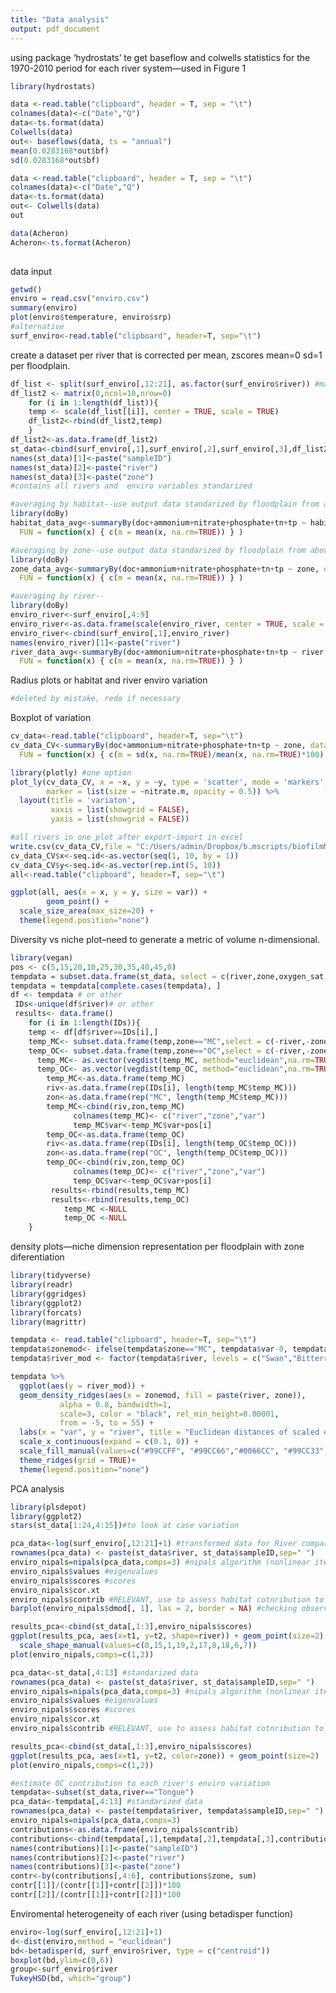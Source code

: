 ```yaml
---
title: "Data analysis"
output: pdf_document
---
```

using package 'hydrostats' te get baseflow and colwells statistics for the 1970-2010 period for each river system---used in Figure 1
```r
library(hydrostats)
```
```r
data <-read.table("clipboard", header = T, sep = "\t")
colnames(data)<-c("Date","Q")
data<-ts.format(data)
Colwells(data)
out<- baseflows(data, ts = "annual")
mean(0.0283168*out$bf)
sd(0.0283168*out$bf)
```

```r
data <-read.table("clipboard", header = T, sep = "\t")
colnames(data)<-c("Date","Q")
data<-ts.format(data)
out<- Colwells(data)
out

data(Acheron)
Acheron<-ts.format(Acheron)
                   
```

data input
```r
getwd()
enviro = read.csv("enviro.csv")
summary(enviro)
plot(enviro$temperature, enviro$srp)
#alternative
surf_enviro<-read.table("clipboard", header=T, sep="\t")
```

create a dataset per river that is corrected per mean, zscores mean=0 sd=1 per floodplain.
```r
df_list <- split(surf_enviro[,12:21], as.factor(surf_enviro$river)) #make sure rivers are alphabetically organized
df_list2 <- matrix(0,ncol=10,nrow=0)
    for (i in 1:length(df_list)){ 
    temp <- scale(df_list[[i]], center = TRUE, scale = TRUE)
    df_list2<-rbind(df_list2,temp)
    } 
df_list2<-as.data.frame(df_list2) 
st_data<-cbind(surf_enviro[,1],surf_enviro[,2],surf_enviro[,3],df_list2)
names(st_data)[1]<-paste("sampleID")
names(st_data)[2]<-paste("river")
names(st_data)[3]<-paste("zone")
#contains all rivers and  enviro variables standarized 
```
```r
#averaging by habitat--use output data standarized by floodplain from above
library(doBy)
habitat_data_avg<-summaryBy(doc+ammonium+nitrate+phosphate+tn+tp ~ habitat, data = st_data,
  FUN = function(x) { c(m = mean(x, na.rm=TRUE)) } )
```
```r
#averaging by zone--use output data standarized by floodplain from above
library(doBy)
zone_data_avg<-summaryBy(doc+ammonium+nitrate+phosphate+tn+tp ~ zone, data = st_data,
  FUN = function(x) { c(m = mean(x, na.rm=TRUE)) } )
```
```r
#averaging by river--
library(doBy)
enviro_river<-surf_enviro[,4:9]
enviro_river<-as.data.frame(scale(enviro_river, center = TRUE, scale = TRUE))
enviro_river<-cbind(surf_enviro[,1],enviro_river)
names(enviro_river)[1]<-paste("river")
river_data_avg<-summaryBy(doc+ammonium+nitrate+phosphate+tn+tp ~ river, data = enviro_river,
  FUN = function(x) { c(m = mean(x, na.rm=TRUE)) } )
```

Radius plots or habitat and river enviro variation
```r
#deleted by mistake, redo if necessary
```

Boxplot of variation 
```r
cv_data<-read.table("clipboard", header=T, sep="\t")
cv_data_CV<-summaryBy(doc+ammonium+nitrate+phosphate+tn+tp ~ zone, data = st_data, #using st_data for zone and habitat
  FUN = function(x) { c(m = sd(x, na.rm=TRUE)/mean(x, na.rm=TRUE)*100) } )
```
```r
library(plotly) #one option
plot_ly(cv_data_CV, x = ~x, y = ~y, type = 'scatter', mode = 'markers',
        marker = list(size = ~nitrate.m, opacity = 0.5)) %>%
  layout(title = 'variaton',
         xaxis = list(showgrid = FALSE),
         yaxis = list(showgrid = FALSE))
```
```r
#all rivers in one plot after export-import in excel
write.csv(cv_data_CV,file = "C:/Users/admin/Dropbox/b.mscripts/biofilmMARC/Datasets/working datasets/cv_data_CV.csv")
cv_data_CV$x<-seq.id<-as.vector(seq(1, 10, by = 1))
cv_data_CV$y<-seq.id<-as.vector(rep.int(5, 10))
all<-read.table("clipboard", header=T, sep="\t")
```
```r
ggplot(all, aes(x = x, y = y, size = var)) +
        geom_point() +
  scale_size_area(max_size=20) +
  theme(legend.position="none")
```

Diversity vs niche plot--need to generate a metric of volume n-dimensional. 
```r
library(vegan)
pos <- c(5,15,20,10,25,30,35,40,45,0)
tempdata = subset.data.frame(st_data, select = c(river,zone,oxygen_sat,temperature,doc,ammonium,nitrate,phosphate,tn,tp))
tempdata = tempdata[complete.cases(tempdata), ]
df <- tempdata # or other
 IDs<-unique(df$river)# or other
 results<- data.frame()
    for (i in 1:length(IDs)){ 
    temp <- df[df$river==IDs[i],]
    temp_MC<- subset.data.frame(temp,zone=="MC",select = c(-river,-zone))
    temp_OC<- subset.data.frame(temp,zone=="OC",select = c(-river,-zone))
      temp_MC<- as.vector(vegdist(temp_MC, method="euclidean",na.rm=TRUE))
      temp_OC<- as.vector(vegdist(temp_OC, method="euclidean",na.rm=TRUE))
        temp_MC<-as.data.frame(temp_MC)
        riv<-as.data.frame(rep(IDs[i], length(temp_MC$temp_MC)))
        zon<-as.data.frame(rep("MC", length(temp_MC$temp_MC)))
        temp_MC<-cbind(riv,zon,temp_MC)
              colnames(temp_MC)<- c("river","zone","var")
              temp_MC$var<-temp_MC$var+pos[i]
        temp_OC<-as.data.frame(temp_OC)
        riv<-as.data.frame(rep(IDs[i], length(temp_OC$temp_OC)))
        zon<-as.data.frame(rep("OC", length(temp_OC$temp_OC)))
        temp_OC<-cbind(riv,zon,temp_OC)
              colnames(temp_OC)<- c("river","zone","var")
              temp_OC$var<-temp_OC$var+pos[i]
         results<-rbind(results,temp_MC)
         results<-rbind(results,temp_OC)
            temp_MC <-NULL
            temp_OC <-NULL
    }

```

density plots---niche dimension representation per floodplain with zone diferentiation
```r
library(tidyverse)
library(readr)
library(ggridges)
library(ggplot2)
library(forcats)
library(magrittr)
```
```r
tempdata <- read.table("clipboard", header=T, sep="\t")
tempdata$zonemod<- ifelse(tempdata$zone=="MC", tempdata$var-0, tempdata$var+0)
tempdata$river_mod <- factor(tempdata$river, levels = c("Swan","Bitterroot","Clark fork","Boulder","Madison","Big Hole","Big Horn", "Tongue", "Missouri", "Milk"))

tempdata %>%
  ggplot(aes(y = river_mod)) +
  geom_density_ridges(aes(x = zonemod, fill = paste(river, zone)), 
           alpha = 0.8, bandwidth=1, 
           scale=3, color = "black", rel_min_height=0.00001,
           from = -5, to = 55) +
  labs(x = "var", y = "river", title = "Euclidean distances of scaled environmental variables") +
  scale_x_continuous(expand = c(0.1, 0)) +
  scale_fill_manual(values=c("#99CCFF", "#99CC66","#0066CC", "#99CC33","#99CCFF", "#99CC66","#99CCFF", "#99CC66", "#0066CC", "#99CC33","#0066CC", "#99CC33","#99CCFF", "#99CC66","#0066CC", "#99CC33","#0066CC", "#99CC33","#99CCFF", "#99CC66"))+
  theme_ridges(grid = TRUE)+
  theme(legend.position="none")
```

PCA analysis
```r
library(plsdepot)
library(ggplot2)
stars(st_data[1:24,4:15])#to look at case variation
```
```r
pca_data<-log(surf_enviro[,12:21]+1) #transformed data for River comparison
rownames(pca_data) <- paste(st_data$river, st_data$sampleID,sep=" ")
enviro_nipals=nipals(pca_data,comps=3) #nipals algorithm (nonlinear iteration of PArtial Least Squares)
enviro_nipals$values #eigenvalues
enviro_nipals$scores #scores
enviro_nipals$cor.xt
enviro_nipals$contrib #RELEVANT, use to assess habitat cotnribution to total var?
barplot(enviro_nipals$dmod[, 1], las = 2, border = NA) #checking observed-predicted

results_pca<-cbind(st_data[,1:3],enviro_nipals$scores)
ggplot(results_pca, aes(x=t1, y=t2, shape=river)) + geom_point(size=2) +
  scale_shape_manual(values=c(0,15,1,19,2,17,8,18,6,7))
plot(enviro_nipals,comps=c(1,2))

pca_data<-st_data[,4:13] #standarized data
rownames(pca_data) <- paste(st_data$river, st_data$sampleID,sep=" ")
enviro_nipals=nipals(pca_data,comps=3) #nipals algorithm (nonlinear iteration of PArtial Least Squares)
enviro_nipals$values #eigenvalues
enviro_nipals$scores #scores
enviro_nipals$cor.xt
enviro_nipals$contrib #RELEVANT, use to assess habitat cotnribution to total var?

results_pca<-cbind(st_data[,1:3],enviro_nipals$scores)
ggplot(results_pca, aes(x=t1, y=t2, color=zone)) + geom_point(size=2)
plot(enviro_nipals,comps=c(1,2))
```
```r
#estimate OC contribution to each river's enviro variation
tempdata<-subset(st_data,river=="Tongue")
pca_data<-tempdata[,4:13] #standarized data
rownames(pca_data) <- paste(tempdata$river, tempdata$sampleID,sep=" ")
enviro_nipals=nipals(pca_data,comps=3)
contributions<-as.data.frame(enviro_nipals$contrib) 
contributions<-cbind(tempdata[,1],tempdata[,2],tempdata[,3],contributions)
names(contributions)[1]<-paste("sampleID")
names(contributions)[2]<-paste("river")
names(contributions)[3]<-paste("zone")
contr<-by(contributions[,4:6], contributions$zone, sum)
contr[[1]]/(contr[[1]]+contr[[2]])*100
contr[[2]]/(contr[[1]]+contr[[2]])*100
```

Enviromental heterogeneity of each river (using betadisper function)
```r
enviro<-log(surf_enviro[,12:21]+1)
d<-dist(enviro,method = "euclidean")
bd<-betadisper(d, surf_enviro$river, type = c("centroid"))
boxplot(bd,ylim=c(0,6))
group<-surf_enviro$river
TukeyHSD(bd, which="group")
```




